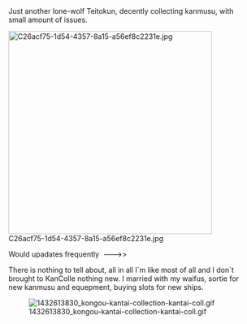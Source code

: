 : Just another lone-wolf Teitokun, decently collecting kanmusu, with small amount of issues.
[[File:C26acf75-1d54-4357-8a15-a56ef8c2231e.jpg|thumb|400px]]

: Would upadates frequently  --->>

: There is nothing to tell about, all in all I`m like most of all and I don`t brought to KanColle nothing new. I married with my waifus, sortie for new kanmusu and equepment, buying slots for new ships.
: [[File:1432613830_kongou-kantai-collection-kantai-coll.gif|thumb|left]]